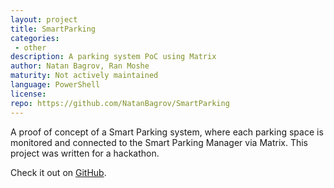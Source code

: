 ```yaml
---
layout: project
title: SmartParking
categories:
 - other
description: A parking system PoC using Matrix
author: Natan Bagrov, Ran Moshe
maturity: Not actively maintained
language: PowerShell
license:
repo: https://github.com/NatanBagrov/SmartParking
---
```


A proof of concept of a Smart Parking system, where each parking space is monitored and connected to the Smart Parking Manager via Matrix. This project was written for a hackathon.

Check it out on [GitHub](https://github.com/NatanBagrov/SmartParking).
